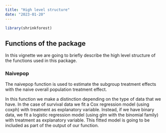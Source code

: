 ```yaml
---
title: "High level structure"
date: "2023-01-20"
---
```

```r
library(shrinkforest)
```

## Functions of the package

In this vignette we are going to briefly describe the high level structure of the functions used in this package.

### Naivepop
The naivepop function is used to estimate the subgroup treatment effects with the naive overall population treatment effect. 

In this function we make a distinction depending on the type of data that we have. In the case of survival data we fit a Cox regression model (using coxph) with treatment as explanatory variable. Instead, if we have binary data, we fit a logistic regression model (using glm with the binomial family) with treatment as explanatory variable. This fitted model is going to be included as part of the output of our function.


